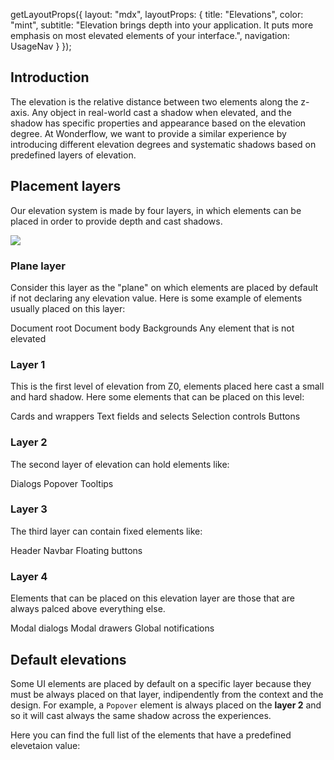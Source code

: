
  getLayoutProps({
    layout: "mdx",
    layoutProps: {
      title: "Elevations",
      color: "mint",
      subtitle: "Elevation brings depth into your application. It puts more emphasis on most elevated elements of your interface.",
      navigation: UsageNav
    }
  });

## Introduction

The elevation is the relative distance between two elements along the z-axis. Any object in real-world cast a shadow when elevated, and the shadow has specific properties and appearance based on the elevation degree. At Wonderflow, we want to provide a similar experience by introducing different elevation degrees and systematic shadows based on predefined layers of elevation.

## Placement layers

Our elevation system is made by four layers, in which elements can be placed in order to provide depth and cast shadows.

![](https://figmage.com/images/zNBZ-Y_l4zUdYI-DvmPAU.png)

### Plane layer

Consider this layer as the "plane" on which elements are placed by default if not declaring any elevation value. Here is some example of elements usually placed on this layer:

<List>
  <ListLi marker="arrow-right" markerColor="var(--highlight-green-foreground)">Document root</ListLi>
  <ListLi marker="arrow-right" markerColor="var(--highlight-green-foreground)">Document body</ListLi>
  <ListLi marker="arrow-right" markerColor="var(--highlight-green-foreground)">Backgrounds</ListLi>
  <ListLi marker="arrow-right" markerColor="var(--highlight-green-foreground)">Any element that is not elevated</ListLi>
</List>

### Layer 1

This is the first level of elevation from Z0, elements placed here cast a small and hard shadow. Here some elements that can be placed on this level:

<List marker="arrow-right" markerColor="var(--highlight-green-foreground)">
  <ListLi marker="arrow-right" markerColor="var(--highlight-green-foreground)">Cards and wrappers</ListLi>
  <ListLi marker="arrow-right" markerColor="var(--highlight-green-foreground)">Text fields and selects</ListLi>
  <ListLi marker="arrow-right" markerColor="var(--highlight-green-foreground)">Selection controls</ListLi>
  <ListLi marker="arrow-right" markerColor="var(--highlight-green-foreground)">Buttons</ListLi>
</List>

### Layer 2

The second layer of elevation can hold elements like:

<List marker="arrow-right" markerColor="var(--highlight-green-foreground)">
  <ListLi marker="arrow-right" markerColor="var(--highlight-green-foreground)">Dialogs</ListLi>
  <ListLi marker="arrow-right" markerColor="var(--highlight-green-foreground)">Popover</ListLi>
  <ListLi marker="arrow-right" markerColor="var(--highlight-green-foreground)">Tooltips</ListLi>
</List>

### Layer 3

The third layer can contain fixed elements like:

<List marker="arrow-right" markerColor="var(--highlight-green-foreground)">
  <ListLi marker="arrow-right" markerColor="var(--highlight-green-foreground)">Header</ListLi>
  <ListLi marker="arrow-right" markerColor="var(--highlight-green-foreground)">Navbar</ListLi>
  <ListLi marker="arrow-right" markerColor="var(--highlight-green-foreground)">Floating buttons</ListLi>
</List>

### Layer 4

Elements that can be placed on this elevation layer are those that are always palced above everything else.

<List marker="arrow-right" markerColor="var(--highlight-green-foreground)">
  <ListLi marker="arrow-right" markerColor="var(--highlight-green-foreground)">Modal dialogs</ListLi>
  <ListLi marker="arrow-right" markerColor="var(--highlight-green-foreground)">Modal drawers</ListLi>
  <ListLi marker="arrow-right" markerColor="var(--highlight-green-foreground)">Global notifications</ListLi>
</List>

## Default elevations

Some UI elements are placed by default on a specific layer because they must be always placed on that layer, indipendently from the context and the design. For example, a `Popover` element is always placed on the **layer 2** and so it will cast always the same shadow across the experiences.

Here you can find the full list of the elements that have a predefined elevetaion value:


<Table
  columns={[
    {
      id: "component",
      Header: "Component",
      disableSortBy: true,
      accessor: 'component',
    },
    {
      id: "layer",
      Header: "Layer",
      align: "end",
      disableSortBy: true,
      accessor: 'layer'
    },
  ]}
  data={[
    {
      'component': 'Tooltip',
      'layer': '2'
    },
    {
      'component': 'Popover',
      'layer': '2'
    },
    {
      'component': 'Floating snackbars',
      'layer': '3'
    },
    {
      'component': 'Floating buttons',
      'layer': '3'
    },
    {
      'component': 'Modal drawers',
      'layer': '4'
    },
    {
      'component': 'Modal dialogs',
      'layer': '4'
    }
  ]}
/>

